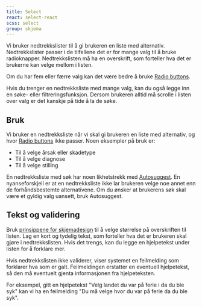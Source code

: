 ```yaml
---
title: Select
react: select-react
scss: select
group: skjema
---
```



<Ingress>
    Vi bruker nedtrekkslister til å gi brukeren en liste med alternativ. Nedtrekkslister passer i de tilfellene det er
    for mange valg til å bruke radioknapper. Nedtrekkslisten må ha en overskrift, som forteller hva det er brukerne kan
    velge mellom i listen.
</Ingress>
<ComponentExample
    component={SelectExample}
    knobs={{
        boolProps: ["Native", "Kompakt", "Invertert", "Med hjelpetekst", "Med feil", "Med søk"],
        choiceProps: [
            {
                name: "Etikettvariant",
                values: ["small", "medium", "large"],
                defaultValue: 0,
            },
        ],
    }}
    codeExample={selectCode}
/>

Om du har fem eller færre valg kan det være bedre å bruke [Radio buttons](/komponenter/radiobutton). <!-- Vi har bare fire i eksempelet for å få med oss hele rammen i de visuelle regresjonstestene -->

Hvis du trenger en nedtrekksliste med mange valg, kan du også legge inn en søke- eller filtreringsfunksjon. Dersom brukeren alltid må scrolle i listen over valg er det kanskje på tide å la de søke.

## Bruk

Vi bruker en nedtrekksliste når vi skal gi brukeren en liste med alternativ, og hvor [Radio buttons](/komponenter/radiobutton) ikke passer. Noen eksempler på bruk er:

-   Til å velge årsak eller skadetype
-   Til å velge diagnose
-   Til å velge stilling

En nedtrekksliste med søk har noen likhetstrekk med [Autosuggest](/komponenter/autosuggest). En nyanseforskjell er at en nedtrekksliste ikke lar brukeren velge noe annet enn de forhåndsbestemte alternativene. Om du ønsker at brukerens søk skal være et gyldig valg uansett, bruk Autosuggest.

## Tekst og validering

Bruk [prinsippene for skjemadesign](/profil/skjemadesign) til å velge størrelse på overskriften til listen. Lag en kort og tydelig tekst, som forteller hva det er brukeren skal gjøre i nedtrekkslisten. Hvis det trengs, kan du legge en hjelpetekst under listen for å forklare mer.

Hvis nedtrekkslisten ikke validerer, viser systemet en feilmelding som forklarer hva som er galt. Feilmeldingen erstatter en eventuell hjelpetekst, så den må eventuelt gjenta informasjonen fra hjelpeteksten.

For eksempel, gitt en hjelpetekst "Velg landet du var på ferie i da du ble syk" kan vi ha en feilmelding "Du må velge hvor du var på ferie da du ble syk".
